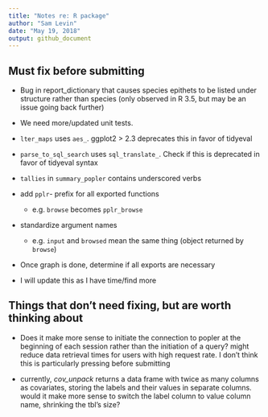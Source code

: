 ```yaml
---
title: "Notes re: R package"
author: "Sam Levin"
date: "May 19, 2018"
output: github_document
---
```


## Must fix before submitting

* Bug in report_dictionary that causes species epithets to be listed under
structure rather than species (only observed in R 3.5, but may be an issue
going back further)

* We need more/updated unit tests.  

* `lter_maps` uses `aes_`. ggplot2 > 2.3 deprecates this in favor of tidyeval

* `parse_to_sql_search` uses `sql_translate_`. Check if this is deprecated
in favor of tidyeval syntax

* `tallies` in `summary_popler` contains underscored verbs

* add `pplr`- prefix for all exported functions
    + e.g. `browse` becomes `pplr_browse`

* standardize argument names
    + e.g. `input` and `browsed` mean the same thing (object returned by `browse`)
    
* Once graph is done, determine if all exports are necessary

* I will update this as I have time/find more


## Things that don't need fixing, but are worth thinking about

* Does it make more sense to initiate the connection to popler at the beginning
of each session rather than the initiation of a query? might reduce data retrieval
times for users with high request rate. I don't think this is particularly pressing
before submitting

* currently, *cov_unpack* returns a data frame with twice as many columns 
as covariates, storing the labels and their values in separate columns. would
it make more sense to switch the label column to value column name, shrinking
the tbl's size?